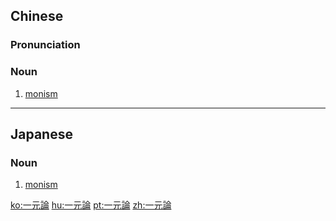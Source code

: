 {{also|一元论}}
==Chinese==
{{zh-forms|s=一元论|type=21}}

===Pronunciation===
{{zh-pron
|m=一yuánlùn
|c=jat1 jyun4 leon6
|cat=n
}}

===Noun===
{{zh-noun}}

# {{lb|zh|philosophy|religion}} [[monism]]

----

==Japanese==
{{ja-kanjitab|いち|げん|ろん|yomi=o}}

===Noun===
{{ja-noun|いちげんろん}}

# [[monism]]

[[ko:一元論]]
[[hu:一元論]]
[[pt:一元論]]
[[zh:一元論]]